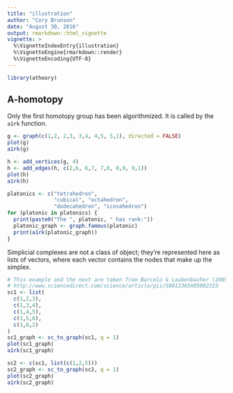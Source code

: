 ```yaml
---
title: "illustration"
author: "Cory Brunson"
date: "August 30, 2016"
output: rmarkdown::html_vignette
vignette: >
  %\VignetteIndexEntry{illustration}
  %\VignetteEngine{rmarkdown::render}
  %\VignetteEncoding{UTF-8}
---
```


```r
library(atheory)
```

## A-homotopy

Only the first homotopy group has been algorithmized. It is called by the `a1rk` function.

```r
g <- graph(c(1,2, 2,3, 3,4, 4,5, 5,1), directed = FALSE)
plot(g)
a1rk(g)
```

```r
h <- add_vertices(g, 4)
h <- add_edges(h, c(2,6, 6,7, 7,8, 8,9, 9,1))
plot(h)
a1rk(h)
```

```r
platonics <- c("tetrahedron",
               "cubical", "octahedron",
               "dodecahedron", "icosahedron")
for (platonic in platonics) {
  print(paste0("The ", platonic, " has rank:"))
  platonic_graph <- graph.famous(platonic)
  print(a1rk(platonic_graph))
}
```

Simplicial complexes are not a class of object; they're represented here as lists of vectors, where each vector contains the nodes that make up the simplex.

```r
# This example and the next are taken from Barcelo & Laubenbacher (2005)
# http://www.sciencedirect.com/science/article/pii/S0012365X05002323
sc1 <- list(
  c(1,2,3),
  c(1,3,4),
  c(1,4,5),
  c(1,5,6),
  c(1,6,2)
)
sc1_graph <- sc_to_graph(sc1, q = 1)
plot(sc1_graph)
a1rk(sc1_graph)
```

```r
sc2 <- c(sc1, list(c(1,2,5)))
sc2_graph <- sc_to_graph(sc2, q = 1)
plot(sc2_graph)
a1rk(sc2_graph)
```
